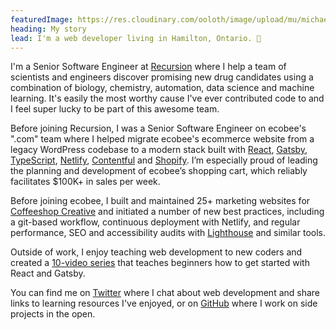 ```yaml
---
featuredImage: https://res.cloudinary.com/ooloth/image/upload/mu/michael-landscape.jpg
heading: My story
lead: I'm a web developer living in Hamilton, Ontario. 👋
---
```


I'm a Senior Software Engineer at [Recursion](https://www.recursion.com) where I help a team of scientists and engineers discover promising new drug candidates using a combination of biology, chemistry, automation, data science and machine learning. It's easily the most worthy cause I've ever contributed code to and I feel super lucky to be part of this awesome team.

Before joining Recursion, I was a Senior Software Engineer on ecobee's ".com" team where I helped migrate ecobee's ecommerce website from a legacy WordPress codebase to a modern stack built with [React](https://reactjs.org/), [Gatsby](https://www.gatsbyjs.com/), [TypeScript](https://www.typescriptlang.org), [Netlify](https://www.netlify.com/), [Contentful](https://www.contentful.com/) and [Shopify](https://www.shopify.ca/). I’m especially proud of leading the planning and development of ecobee’s shopping cart, which reliably facilitates $100K+ in sales per week.

Before joining ecobee, I built and maintained 25+ marketing websites for [Coffeeshop Creative](https://www.coffeeshopcreative.ca/) and initiated a number of new best practices, including a git-based workflow, continuous deployment with Netlify, and regular performance, SEO and accessibility audits with [Lighthouse](https://web.dev/measure/) and similar tools.

Outside of work, I enjoy teaching web development to new coders and created a [10-video series](https://www.youtube.com/watch?v=jAa1wh5ATm0&list=PLHBEcHVSROXQQhXpNhmiVKKcw72Cc0V-U) that teaches beginners how to get started with React and Gatsby.

You can find me on [Twitter](https://twitter.com/ooloth) where I chat about web development and share links to learning resources I've enjoyed, or on [GitHub](https://github.com/ooloth) where I work on side projects in the open.
